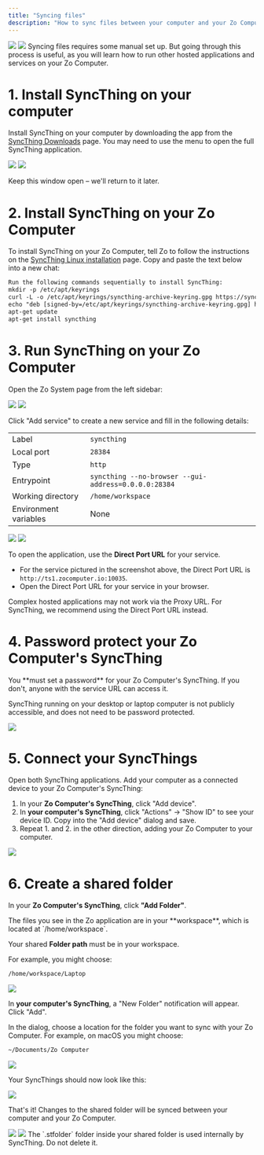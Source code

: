 ```yaml
---
title: "Syncing files"
description: "How to sync files between your computer and your Zo Computer"
---
```


<Frame caption="A synced folder in Zo Computer and macOS Finder">
<img 
  className="block dark:hidden" 
  src="/screenshots/syncthing-synced-light.png" 
/>
<img 
  className="hidden dark:block" 
  src="/screenshots/syncthing-synced-dark.png" 
/>
</Frame>

<Tip>
Syncing files requires some manual set up. But going through this process is useful, as you will learn how to run other hosted applications and services on your Zo Computer.
</Tip>

# 1. Install SyncThing on your computer

Install SyncThing on your computer by downloading the app from the [SyncThing Downloads](https://syncthing.net/downloads/) page. You may need to use the menu to open the full SyncThing application.

<Frame caption="Click Open from the SyncThing menu to open the application">
<img 
  className="block" 
  src="/screenshots/syncthing-other-menubar.png" 
/>
</Frame>

<Frame caption="The SyncThing application runs in your browser">
<img 
  className="block" 
  src="/screenshots/syncthing-other-open.png" 
/>
</Frame>

Keep this window open – we'll return to it later.

# 2. Install SyncThing on your Zo Computer

To install SyncThing on your Zo Computer, tell Zo to follow the instructions on the [SyncThing Linux installation](https://apt.syncthing.net/) page. Copy and paste the text below into a new chat:

```txt
Run the following commands sequentially to install SyncThing:
mkdir -p /etc/apt/keyrings
curl -L -o /etc/apt/keyrings/syncthing-archive-keyring.gpg https://syncthing.net/release-key.gpg
echo "deb [signed-by=/etc/apt/keyrings/syncthing-archive-keyring.gpg] https://apt.syncthing.net/ syncthing stable-v2" | tee /etc/apt/sources.list.d/syncthing.list
apt-get update
apt-get install syncthing
```

# 3. Run SyncThing on your Zo Computer

Open the Zo System page from the left sidebar:

<Frame caption="The Zo Computer System page">
<img 
  className="block dark:hidden" 
  src="/screenshots/system-light.png" 
/>
<img 
  className="hidden dark:block" 
  src="/screenshots/system-dark.png" 
/>
</Frame>

Click "Add service" to create a new service and fill in the following details:

|             |                                                          |
|----------------------|---------------------------------------------------------------|
| Label                | `syncthing`                                                     |
| Local port           | `28384`                                                         |
| Type                 | `http`                                                          |
| Entrypoint           | `syncthing --no-browser --gui-address=0.0.0.0:28384`            |
| Working directory    | `/home/workspace`                                               |
| Environment variables| None                                                          |

<Frame caption="A running SyncThing service">
<img 
  className="block dark:hidden" 
  src="/screenshots/syncthing-service-light.png" 
/>
<img 
  className="hidden dark:block" 
  src="/screenshots/syncthing-service-dark.png" 
/>
</Frame>

To open the application, use the **Direct Port URL** for your service. 
- For the service pictured in the screenshot above, the Direct Port URL is `http://ts1.zocomputer.io:10035`. 
- Open the Direct Port URL for your service in your browser.

<Info>
Complex hosted applications may not work via the Proxy URL. For SyncThing, we recommend using the Direct Port URL instead.
</Info>

# 4. Password protect your Zo Computer's SyncThing

<Warning>
You **must set a password** for your Zo Computer's SyncThing. If you don't, anyone with the service URL can access it. 

SyncThing running on your desktop or laptop computer is not publicly accessible, and does not need to be password protected.
</Warning>

<Frame caption="Setting a user and password in your Zo Computer SyncThing">
<img 
  className="block" 
  src="/screenshots/syncthing-zo-auth.png" 
/>
</Frame>

# 5. Connect your SyncThings

Open both SyncThing applications. Add your computer as a connected device to your Zo Computer's SyncThing:

1. In your **Zo Computer's SyncThing**, click "Add device".
2. In **your computer's SyncThing**, click "Actions" → "Show ID" to see your device ID. Copy into the "Add device" dialog and save.
3. Repeat 1. and 2. in the other direction, adding your Zo Computer to your computer.

<Frame caption="Connecting a device to SyncThing">
<img 
  className="block" 
  src="/screenshots/syncthing-add-device.png" 
/>
</Frame>



# 6. Create a shared folder 

In your **Zo Computer's SyncThing**, click **"Add Folder"**. 

<Info>
The files you see in the Zo application are in your **workspace**, which is located at `/home/workspace`. 

Your shared **Folder path** must be in your workspace.
</Info>

 For example, you might choose:

```sh
/home/workspace/Laptop
```

<Frame caption="Creating a shared folder in your Zo Computer's SyncThing">
<img 
  className="block" 
  src="/screenshots/syncthing-shared-folder-zo.png" 
/>
</Frame>

In **your computer's SyncThing**, a "New Folder" notification will appear. Click "Add". 

In the dialog, choose a location for the folder you want to sync with your Zo Computer. For example, on macOS you might choose:

```sh
~/Documents/Zo Computer
```

<Frame caption="Creating a shared folder in your Zo Computer's SyncThing">
<img 
  className="block" 
  src="/screenshots/syncthing-shared-folder-your.png" 
/>
</Frame>

Your SyncThings should now look like this:

<Frame caption="Our two computers are connected">
<img 
  className="block" 
  src="/screenshots/syncthing-connected.png" 
/>
</Frame>

That's it! Changes to the shared folder will be synced between your computer and your Zo Computer.

<Frame caption="A synced folder in Zo Computer and macOS Finder">
<img 
  className="block dark:hidden" 
  src="/screenshots/syncthing-synced-light.png" 
/>
<img 
  className="hidden dark:block" 
  src="/screenshots/syncthing-synced-dark.png" 
/>
</Frame>

<Warning>
The `.stfolder` folder inside your shared folder is used internally by SyncThing. Do not delete it.
</Warning>
